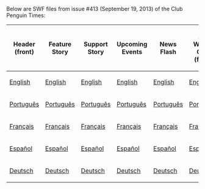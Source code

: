 Below are SWF files from issue #413 (September 19, 2013) of the Club Penguin Times:

<center>
{|class="wikitable" border="1"
!Header (front)
!Feature Story
!Support Story
!Upcoming Events
!News Flash
!Ask Wizard Gary (front)
!Header (back)
!Ask Wizard Gary (back)
!Jokes and Riddles
!Secrets
!Feature More
|-
|[[Media:ENNews413HeaderFront.swf|English]]||[[Media:ENNews413FeatureStory.swf|English]]||[[Media:ENNews413SupportStory.swf|English]]||[[Media:ENNews413UpcomingEvents.swf|English]]||[[Media:ENNews413NewsFlash.swf|English]]||[[Media:ENNews413AskAuntArcticFront.swf|English]]||[[Media:ENNews413HeaderBack.swf|English]]||[[Media:ENNews413AskAuntArcticBack.swf|English]]||[[Media:ENNews413JokesAndRiddles.swf|English]]||[[Media:ENNews413Secrets.swf|English]]||[[Media:ENNews413FeatureMore.swf|English]]
|-
|[[Media:PTNews413HeaderFront.swf|Português]]||[[Media:PTNews413FeatureStory.swf|Português]]||[[Media:PTNews413SupportStory.swf|Português]]||[[Media:PTNews413UpcomingEvents.swf|Português]]||[[Media:PTNews413NewsFlash.swf|Português]]||[[Media:PTNews413AskAuntArcticFront.swf|Português]]||[[Media:PTNews413HeaderBack.swf|Português]]||[[Media:PTNews413AskAuntArcticBack.swf|Português]]||[[Media:PTNews413JokesAndRiddles.swf|Português]]||[[Media:PTNews413Secrets.swf|Português]]||[[Media:PTNews413FeatureMore.swf|Português]]
|-
|[[Media:FRNews413HeaderFront.swf|Français]]||[[Media:FRNews413FeatureStory.swf|Français]]||[[Media:FRNews413SupportStory.swf|Français]]||[[Media:FRNews413UpcomingEvents.swf|Français]]||[[Media:FRNews413NewsFlash.swf|Français]]||[[Media:FRNews413AskAuntArcticFront.swf|Français]]||[[Media:FRNews413HeaderBack.swf|Français]]||[[Media:FRNews413AskAuntArcticBack.swf|Français]]||[[Media:FRNews413JokesAndRiddles.swf|Français]]||[[Media:FRNews413Secrets.swf|Français]]||[[Media:FRNews413FeatureMore.swf|Français]]
|-
|[[Media:ESNews413HeaderFront.swf|Español]]||[[Media:ESNews413FeatureStory.swf|Español]]||[[Media:ESNews413SupportStory.swf|Español]]||[[Media:ESNews413UpcomingEvents.swf|Español]]||[[Media:ESNews413NewsFlash.swf|Español]]||[[Media:ESNews413AskAuntArcticFront.swf|Español]]||[[Media:ESNews413HeaderBack.swf|Español]]||[[Media:ESNews413AskAuntArcticBack.swf|Español]]||[[Media:ESNews413JokesAndRiddles.swf|Español]]||[[Media:ESNews413Secrets.swf|Español]]||[[Media:ESNews413FeatureMore.swf|Español]]
|-
|[[Media:DENews413HeaderFront.swf|Deutsch]]||[[Media:DENews413FeatureStory.swf|Deutsch]]||[[Media:DENews413SupportStory.swf|Deutsch]]||[[Media:DENews413UpcomingEvents.swf|Deutsch]]||[[Media:DENews413NewsFlash.swf|Deutsch]]||[[Media:DENews413AskAuntArcticFront.swf|Deutsch]]||[[Media:DENews413HeaderBack.swf|Deutsch]]||[[Media:DENews413AskAuntArcticBack.swf|Deutsch]]||[[Media:DENews413JokesAndRiddles.swf|Deutsch]]||[[Media:DENews413Secrets.swf|Deutsch]]||[[Media:DENews413FeatureMore.swf|Deutsch]]
|}
</center>
